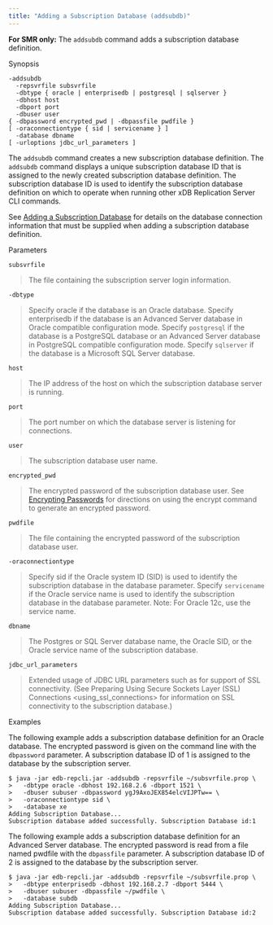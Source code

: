```yaml
---
title: "Adding a Subscription Database (addsubdb)"
---
```


<div id="adding_subscription_db" class="registered_link"></div>


**For SMR only:** The `addsubdb` command adds a subscription database definition.

Synopsis

``` text
-addsubdb
  -repsvrfile subsvrfile
  -dbtype { oracle | enterprisedb | postgresql | sqlserver }
  -dbhost host
  -dbport port
  -dbuser user
{ -dbpassword encrypted_pwd | -dbpassfile pwdfile }
[ -oraconnectiontype { sid | servicename } ]
  -database dbname
[ -urloptions jdbc_url_parameters ]
```

The `addsubdb` command creates a new subscription database definition. The `addsubdb` command displays a unique subscription database ID that is assigned to the newly created subscription database definition. The subscription database ID is used to identify the subscription database definition on which to operate when running other xDB Replication Server CLI commands.

See [Adding a Subscription Database](../../05_smr_operation/03_creating_subscription/#adding_subscription_database) for details on the database connection information that must be supplied when adding a subscription database definition.

Parameters

`subsvrfile`

> The file containing the subscription server login information.

`-dbtype`

> Specify oracle if the database is an Oracle database. Specify enterprisedb if the database is an Advanced Server database in Oracle compatible configuration mode. Specify `postgresql` if the database is a PostgreSQL database or an Advanced Server database in PostgreSQL compatible configuration mode. Specify `sqlserver` if the database is a Microsoft SQL Server database.

`host`

> The IP address of the host on which the subscription database server is running.

`port`

> The port number on which the database server is listening for connections.

`user`

> The subscription database user name.

`encrypted_pwd`

> The encrypted password of the subscription database user. See [Encrypting Passwords](../../08_xdb_cli/03_xdb_cli_commands/#encrypt_password) for directions on using the encrypt command to generate an encrypted password.

`pwdfile`

> The file containing the encrypted password of the subscription database user.

`-oraconnectiontype`

> Specify sid if the Oracle system ID (SID) is used to identify the subscription database in the database parameter. Specify `servicename` if the Oracle service name is used to identify the subscription database in the database parameter. Note: For Oracle 12c, use the service name.

`dbname`

> The Postgres or SQL Server database name, the Oracle SID, or the Oracle service name of the subscription database.

`jdbc_url_parameters`

> Extended usage of JDBC URL parameters such as for support of SSL connectivity. (See <span class="title-ref">Preparing Using Secure Sockets Layer (SSL) Connections &lt;using\_ssl\_connections&gt;</span> for information on SSL connectivity to the subscription database.)

Examples

The following example adds a subscription database definition for an Oracle database. The encrypted password is given on the command line with the `dbpassword` parameter. A subscription database ID of 1 is assigned to the database by the subscription server.

``` text
$ java -jar edb-repcli.jar -addsubdb -repsvrfile ~/subsvrfile.prop \
>   -dbtype oracle -dbhost 192.168.2.6 -dbport 1521 \
>   -dbuser subuser -dbpassword ygJ9AxoJEX854elcVIJPTw== \
>   -oraconnectiontype sid \
>   -database xe
Adding Subscription Database...
Subscription database added successfully. Subscription Database id:1
```

The following example adds a subscription database definition for an Advanced Server database. The encrypted password is read from a file named pwdfile with the `dbpassfile` parameter. A subscription database ID of 2 is assigned to the database by the subscription server.

``` text
$ java -jar edb-repcli.jar -addsubdb -repsvrfile ~/subsvrfile.prop \
>   -dbtype enterprisedb -dbhost 192.168.2.7 -dbport 5444 \
>   -dbuser subuser -dbpassfile ~/pwdfile \
>   -database subdb
Adding Subscription Database...
Subscription database added successfully. Subscription Database id:2
```
